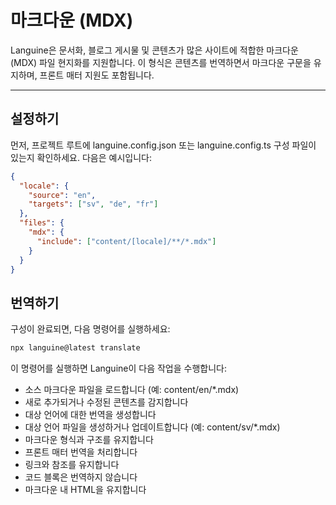# 마크다운 (MDX)

Languine은 문서화, 블로그 게시물 및 콘텐츠가 많은 사이트에 적합한 마크다운 (MDX) 파일 현지화를 지원합니다. 이 형식은 콘텐츠를 번역하면서 마크다운 구문을 유지하며, 프론트 매터 지원도 포함됩니다.

---

## 설정하기

먼저, 프로젝트 루트에 languine.config.json 또는 languine.config.ts 구성 파일이 있는지 확인하세요. 다음은 예시입니다:

```json
{
  "locale": {
    "source": "en",
    "targets": ["sv", "de", "fr"]
  },
  "files": {
    "mdx": {
      "include": ["content/[locale]/**/*.mdx"]
    }
  }
}
```

## 번역하기

구성이 완료되면, 다음 명령어를 실행하세요:

```bash
npx languine@latest translate
```

이 명령어를 실행하면 Languine이 다음 작업을 수행합니다:

- 소스 마크다운 파일을 로드합니다 (예: content/en/*.mdx)
- 새로 추가되거나 수정된 콘텐츠를 감지합니다
- 대상 언어에 대한 번역을 생성합니다
- 대상 언어 파일을 생성하거나 업데이트합니다 (예: content/sv/*.mdx)
- 마크다운 형식과 구조를 유지합니다
- 프론트 매터 번역을 처리합니다
- 링크와 참조를 유지합니다
- 코드 블록은 번역하지 않습니다
- 마크다운 내 HTML을 유지합니다

